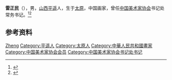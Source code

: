 '''雷正民'''（{{bd|1933年|3月}}），男，[[山西|山西]][[平遥|平遥]]人，生于[[太原|太原]]，中国画家，曾任[[中国美术家协会|中国美术家协会]]书记处常务书记。<ref>{{Cite book|title=中国当代书画家名人大辞典|author=郭翔主编|publisher=河南美术出版社|year=1993|isbn=|location=郑州|pages=}}</ref><ref>{{Cite book|title=中国当代国画家辞典|author=金通达主编|publisher=浙江人民出版社|year=2001|isbn=|location=杭州|pages=}}</ref>

== 参考资料 ==
{{reflist}}

{{中国人物小作品}}
{{Navboxes 
| title  = 雷正民在[[中国美术家协会|中国美术家协会]]的职务
| list1  =
{{中国美术家协会第四届理事会}}
}}

{{Authority control}}
{{DEFAULTSORT:Lei}}
[[Category:雷姓|Zheng]]
[[Category:平遥人|Category:平遥人]]
[[Category:太原人|Category:太原人]]
[[Category:中華人民共和國畫家|Category:中華人民共和國畫家]]
[[Category:中国美术家协会会员|Category:中国美术家协会会员]]
[[Category:中国美术家协会书记处书记|Category:中国美术家协会书记处书记]]